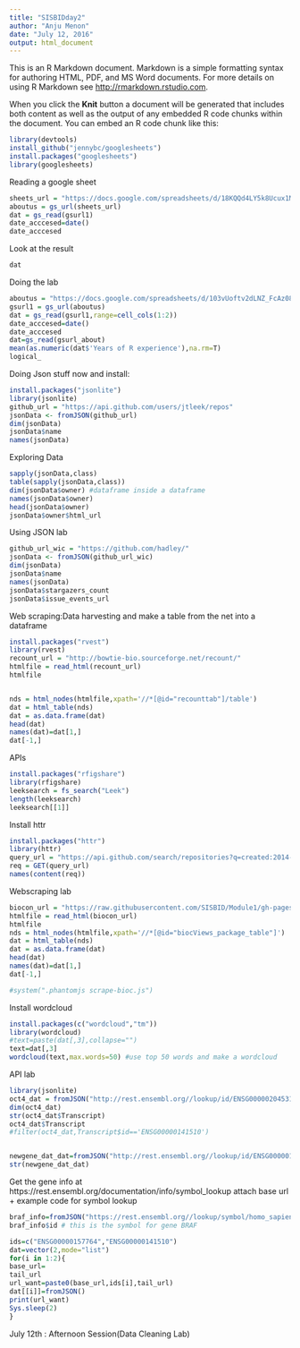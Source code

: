 ```yaml
---
title: "SISBIDday2"
author: "Anju Menon"
date: "July 12, 2016"
output: html_document
---
```


This is an R Markdown document. Markdown is a simple formatting syntax for authoring HTML, PDF, and MS Word documents. For more details on using R Markdown see <http://rmarkdown.rstudio.com>.

When you click the **Knit** button a document will be generated that includes both content as well as the output of any embedded R code chunks within the document. You can embed an R code chunk like this:

```r
library(devtools)
install_github("jennybc/googlesheets")
install.packages("googlesheets")
library(googlesheets)
```

Reading a google sheet

```r

sheets_url = "https://docs.google.com/spreadsheets/d/18KQQd4LY5k8Ucux1MvWCsQGQJlvd0ECTnn-3ixdOKFM/pubhtml"
aboutus = gs_url(sheets_url)
dat = gs_read(gsurl1)
date_acccesed=date()
date_acccesed
```
Look at the result

```r
dat
```

Doing the lab
```r

aboutus = "https://docs.google.com/spreadsheets/d/103vUoftv2dLNZ_FcAz08b5ptIkWN4W2RaFn7VF39FJ8"
gsurl1 = gs_url(aboutus)
dat = gs_read(gsurl1,range=cell_cols(1:2))
date_acccesed=date()
date_acccesed
dat=gs_read(gsurl_about)
mean(as.numeric(dat$'Years of R experience'),na.rm=T)
logical_
```

Doing Json stuff now and install:

```r


install.packages("jsonlite")
library(jsonlite)
github_url = "https://api.github.com/users/jtleek/repos"
jsonData <- fromJSON(github_url)
dim(jsonData)
jsonData$name
names(jsonData)
```

Exploring Data
```r
sapply(jsonData,class)
table(sapply(jsonData,class))
dim(jsonData$owner) #dataframe inside a dataframe
names(jsonData$owner)
head(jsonData$owner)
jsonData$owner$html_url
```

Using JSON lab
```r
github_url_wic = "https://github.com/hadley/"
jsonData <- fromJSON(github_url_wic)
dim(jsonData)
jsonData$name
names(jsonData)
jsonData$stargazers_count
jsonData$issue_events_url
```

Web scraping:Data harvesting and make a table from the net into a dataframe
```r

install.packages("rvest")
library(rvest)
recount_url = "http://bowtie-bio.sourceforge.net/recount/"
htmlfile = read_html(recount_url)
htmlfile


nds = html_nodes(htmlfile,xpath='//*[@id="recounttab"]/table')
dat = html_table(nds)
dat = as.data.frame(dat)
head(dat)
names(dat)=dat[1,]
dat[-1,]
```

APIs


```r
install.packages("rfigshare")
library(rfigshare)
leeksearch = fs_search("Leek")
length(leeksearch)
leeksearch[[1]]

```

Install httr

```r
install.packages("httr")
library(httr)
query_url = "https://api.github.com/search/repositories?q=created:2014-08-13+language:r+-user:cran"
req = GET(query_url)
names(content(req))

```

Webscraping lab
```r
biocon_url = "https://raw.githubusercontent.com/SISBID/Module1/gh-pages/labs/bioc-software.html"
htmlfile = read_html(biocon_url)
htmlfile
nds = html_nodes(htmlfile,xpath='//*[@id="biocViews_package_table"]')
dat = html_table(nds)
dat = as.data.frame(dat)
head(dat)
names(dat)=dat[1,]
dat[-1,]

#system(".phantomjs scrape-bioc.js")

```

Install wordcloud
```r
install.packages(c("wordcloud","tm"))
library(wordcloud)
#text=paste(dat[,3],collapse="")
text=dat[,3]
wordcloud(text,max.words=50) #use top 50 words and make a wordcloud

```

API lab
```r
library(jsonlite)
oct4_dat = fromJSON("http://rest.ensembl.org//lookup/id/ENSG00000204531?content-type=application/json;expand=1")
dim(oct4_dat)
str(oct4_dat$Transcript)
oct4_dat$Transcript
#filter(oct4_dat,Transcript$id=='ENSG00000141510')


newgene_dat_dat=fromJSON("http://rest.ensembl.org//lookup/id/ENSG00000141510?content-type=application/json;expand=1")
str(newgene_dat_dat)

```

Get the gene info at https://rest.ensembl.org/documentation/info/symbol_lookup
attach base url + example code for symbol lookup
```r
braf_info=fromJSON("https://rest.ensembl.org//lookup/symbol/homo_sapiens/BRAF?content-type=application/json;expand=1")
braf_info$id # this is the symbol for gene BRAF
```
```r
ids=c("ENSG00000157764","ENSG00000141510")
dat=vector(2,mode="list")
for(i in 1:2){
base_url=
tail_url
url_want=paste0(base_url,ids[i],tail_url)
dat[[i]]=fromJSON()
print(url_want)
Sys.sleep(2)
}
```

July 12th : Afternoon Session(Data Cleaning Lab)
```r

```

